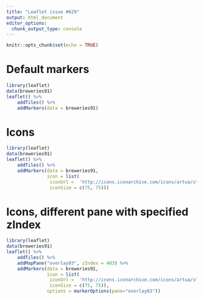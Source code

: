 ```yaml
---
title: "Leaflet issue #629"
output: html_document
editor_options: 
  chunk_output_type: console
---
```


```r
knitr::opts_chunk$set(echo = TRUE)
```


# Default markers

```r
library(leaflet)
data(breweries91)
leaflet() %>% 
	addTiles() %>% 
	addMarkers(data = breweries91)
```

# Icons


```r
library(leaflet)
data(breweries91)
leaflet() %>% 
	addTiles() %>% 
	addMarkers(data = breweries91,
			   icon = list(
			   	iconUrl =  'http://icons.iconarchive.com/icons/artua/star-wars/128/Master-Joda-icon.png',
			   	iconSize = c(75, 75)))
```

# Icons, different pane with specified zIndex

```r
library(leaflet)
data(breweries91)
leaflet() %>% 
	addTiles() %>% 
	addMapPane("overlay03", zIndex = 403) %>% 
	addMarkers(data = breweries91,
			   icon = list(
			   	iconUrl =  'http://icons.iconarchive.com/icons/artua/star-wars/128/Master-Joda-icon.png',
			   	iconSize = c(75, 75)), 
			   options = markerOptions(pane="overlay03"))
```
